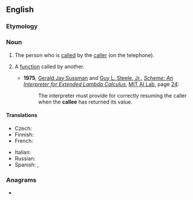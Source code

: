 {{also|čällee}}
==English==

===Etymology===
{{suffix|en|call|ee}}

===Noun===
{{en-noun}}
# {{lb|en|telephony}} The person who is [[called]] by the [[caller]] (on the telephone).
# {{lb|en|programming}} A [[function]] called by another.
#* '''1975''', [[w:Gerald Jay Sussman|Gerald Jay Sussman]] and [[w:Guy L. Steele Jr.|Guy L. Steele, Jr.]], ''[[s:Scheme: An Interpreter for Extended Lambda Calculus|Scheme: An Interpreter for Extended Lambda Calculus]]'', [[w:MIT Computer Science and Artificial Intelligence Laboratory|MIT AI Lab]], page [[s:Scheme: An Interpreter for Extended Lambda Calculus/Section 4|24]]:
#*: The interpreter must provide for correctly resuming the caller when the '''callee''' has returned its value.

====Translations====
{{trans-top|the person who is called by the caller}}
* Czech: {{t|cs|volaný}}
* Finnish: {{t+|fi|soitettava}}
* French: {{t+|fr|appelé|m}}
{{trans-mid}}
* Italian: {{t+|it|chiamato|m}}
* Russian: {{t+|ru|вызыва́емый}} {{t+|ru|абоне́нт}}
* Spanish: {{t+|es|llamado|m}}, {{t+|es|llamada|f}}
{{trans-bottom}}

===Anagrams===
* {{anagrams|en|a=aceell|cellae}}
